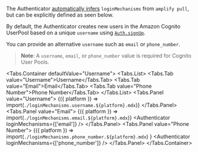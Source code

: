 
<Alert role="none" heading="Zero Configuration">

The Authenticator [automatically infers](/connected-components/authenticator#step-1-configure-backend) `loginMechanisms` from `amplify pull`,
but can be explicitly defined as seen below.

</Alert>

By default, the Authenticator creates new users in the Amazon Cognito UserPool based on a unique `username` using
[`Auth.signUp`](https://docs.amplify.aws/lib/auth/emailpassword/q/platform/js).

You can provide an alternative `username` such as `email` or `phone_number`.

> **Note**: A `username`, `email`, or `phone_number` value is required for Cognito User Pools.

<Tabs.Container defaultValue="Username">
  <Tabs.List>
    <Tabs.Tab value="Username">Username</Tabs.Tab>
    <Tabs.Tab value="Email">Email</Tabs.Tab>
    <Tabs.Tab value="Phone Number">Phone Number</Tabs.Tab>
  </Tabs.List>
  <Tabs.Panel value="Username">
    <Fragment>
      {({ platform }) => import(`./loginMechanisms.username.${platform}.mdx`)}
    </Fragment>
    <Example>
      <Authenticator />
    </Example>
  </Tabs.Panel>
  <Tabs.Panel value="Email">
    <Fragment>
      {({ platform }) => import(`./loginMechanisms.email.${platform}.mdx`)}
    </Fragment>
    <Example>
      <Authenticator loginMechanisms={['email']} />
    </Example>
  </Tabs.Panel>
  <Tabs.Panel value="Phone Number">
    <Fragment>
      {({ platform }) =>
        import(`./loginMechanisms.phone_number.${platform}.mdx`)
      }
    </Fragment>
    <Example>
      <Authenticator loginMechanisms={['phone_number']} />
    </Example>
  </Tabs.Panel>
</Tabs.Container>
